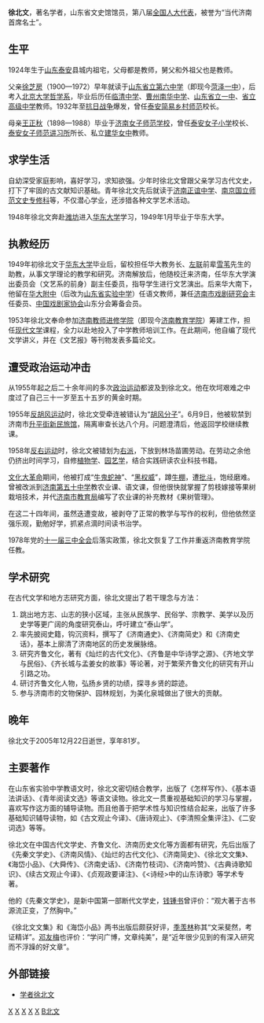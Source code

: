 {{Unreferenced|time=2013-08-26T04:58:24+00:00}}
'''徐北文'''{{BD|1924年|4月29日|2005年|12月22日|catIdx=X}}，著名学者，山东省文史馆馆员，第八届[[全国人大代表|全国人大代表]]，被誉为“当代济南首席名士”。

== 生平 ==

1924年生于[[山东|山东]][[泰安|泰安]]县城内祖宅，父母都是教师，舅父和外祖父也是教师。

父亲[[徐芝房|徐芝房]]（1900—1972）早年就读于[[山东省立第六中学|山东省立第六中学]]（即现今[[菏泽一中|菏泽一中]]），后考入[[北京大学|北京大学]][[哲学系|哲学系]]，毕业后历任[[临清中学|临清中学]]、[[曹州|曹州]][[南华中学|南华中学]]、[[山东省立一中|山东省立一中]]、[[省立高级中学|省立高级中学]]教师。1932年至[[抗日战争|抗日战争]]爆发，曾任[[泰安简易乡村师范|泰安简易乡村师范]]校长。

母亲[[王正秋|王正秋]]（1898—1988）毕业于[[济南女子师范学校|济南女子师范学校]]，曾任[[泰安女子小学|泰安女子小学]]校长、[[泰安女子师范讲习所|泰安女子师范讲习所]]所长、私立[[建华女中|建华女中]]教师。

== 求学生活 ==
自幼深受家庭影响，喜好学习，求知欲强。少年时徐北文曾跟父亲学习古代文史，打下了牢固的古文献知识基础。青年徐北文先后就读于[[济南正谊中学|济南正谊中学]]、[[南京|南京]][[国立师范文史专修科|国立师范文史专修科]]等，不仅潜心学业，还涉猎各种文学艺术活动。

1948年徐北文奔赴[[潍坊|潍坊]]进入[[华东大学|华东大学]]学习，1949年1月毕业于华东大学。

== 执教经历 ==
1949年初徐北文于[[华东大学|华东大学]]毕业后，留校担任华大教务长、[[左联|左联]]前辈[[雪苇|雪苇]]先生的助教，从事文学理论的教学和研究。济南解放后，他随校迁来济南，任华东大学演出委员会（文艺系的前身）副主任委员，指导学生进行文艺演出。后来华大南下，他留在[[华大附中|华大附中]]（后改为[[山东省实验中学|山东省实验中学]]）任语文教师，兼任[[济南市戏剧研究会|济南市戏剧研究会]]主任委员、[[中国戏剧家协会|中国戏剧家协会]]山东分会筹备会员。

1953年徐北文奉命参加[[济南教师进修学院|济南教师进修学院]]（即现今[[济南教育学院|济南教育学院]]）筹建工作，担任[[现代文学|现代文学]]课程，全力以赴地投入了中学教师培训工作。在此期间，他自编了现代文学讲义，并在《文艺报》等刊物发表多篇论文。

== 遭受政治运动冲击 ==
从1955年起之后二十余年间的多次[[政治运动|政治运动]]都波及到徐北文。他在坎坷艰难之中度过了自己三十一岁至五十五岁的黄金时期。

1955年[[反胡风运动|反胡风运动]]时，徐北文受牵连被错认为“[[胡风分子|胡风分子]]”。6月9日，他被软禁到济南市[[升平街|升平街]][[新民旅馆|新民旅馆]]，隔离审查长达八个月。问题澄清后，他返回学校继续教课。

1958年[[反右运动|反右运动]]时，徐北文被错划为[[右派|右派]]，下放到林场苗圃劳动。在劳动之余他仍挤出时间学习，自修[[植物学|植物学]]、[[园艺学|园艺学]]，结合实践研读农业科技书籍。

[[文化大革命|文化大革命]]期间，他被打成“[[牛鬼蛇神|牛鬼蛇神]]”、“[[黑权威|黑权威]]”，蹲[[牛棚_(文革用语)|牛棚]]，遭[[批斗|批斗]]，饱经磨难。曾被改派到[[济南第五十中学|济南第五十中学]]教农业课、语文课，但他很快就掌握了剪枝嫁接等果树栽培技术，并代[[济南市教育局|济南市教育局]]编写了农业课的补充教材《果树管理》。

在这二十四年间，虽然迭遭变故，被剥夺了正常的教学与写作的权利，但他依然坚强乐观，勤勉好学，抓紧点滴时间读书治学。

1978年党的[[十一届三中全会|十一届三中全会]]后落实政策，徐北文恢复了工作并重返济南教育学院任教。

== 学术研究 ==
在古代文学和地方志研究方面，徐北文提出了若干理念与方法：
# 跳出地方志、山志的狭小区域，主张从民族学、民俗学、宗教学、美学以及历史学等更广阔的角度研究泰山，呼吁建立“泰山学”。
# 率先披阅史籍，钩沉资料，撰写了《济南通史》、《济南简史》和《济南史话》，基本上廓清了济南地区的历史发展脉络。
# 研究齐鲁文化，著有《灿烂的古代文化》、《齐鲁是中华诗学之源》、《齐地文学与民俗》、《齐长城与孟姜女的故事》等论著，对于繁荣齐鲁文化的研究有开山引路之功。
# 研讨齐鲁文化人物，弘扬乡贤的功绩，探寻乡贤的踪迹。
# 参与济南市的文物保护、园林规划，为美化泉城做出了很大的贡献。

== 晚年 ==
徐北文于2005年12月22日逝世，享年81岁。

== 主要著作 ==
在山东省实验中学教语文时，徐北文密切结合教学，出版了《怎样写作》、《基本语法讲话》、《青年阅读文选》等语文读物。徐北文一贯重视基础知识的学习与掌握，喜欢写作这方面的辅导读物。而且他善于把学术性与知识性结合起来，出版了许多基础知识辅导读物，如《古文观止今译》、《唐诗观止》、《李清照全集评注》、《二安词选》等等。

徐北文在中国古代文学史、齐鲁文化、济南历史文化等方面都有研究，先后出版了《先秦文学史》、《济南风情》、《灿烂的古代文化》、《济南简史》、《徐北文文集》、《海岱小品》、《大舜传》、《济南史话》、《济南竹枝词》、《济南吟赞》、《古典诗歌知识》、《续古文观止今译》、《贞观政要译注》、《<诗经>中的山东诗歌》等学术专著。

他的《先秦文学史》，是新中国第一部断代文学史，[[钱锺书|钱锺书]]曾评价：“观大著于古书源流正变，了然胸中。”

《徐北文文集》和《海岱小品》两书出版后颇获好评，[[季羡林|季羡林]]称其“文采斐然，考证精详”。[[邓友梅|邓友梅]]也评价：“学问广博，文章纯美”，是“近年很少见到的有深入研究而不浮躁的好文章”。

== 外部链接 ==
*[https://web.archive.org/web/20090409093903/http://www.jnvc.cn/dxyw/zdtj/ms/20080504/122624.shtml 学者徐北文]

[[Category:山东中等教育|X]]
[[Category:济南教育|X]]
[[Category:文史馆馆员|X]]
[[Category:第八届全国人大代表|X]]
[[Category:泰安人|X]]
[[Category:徐姓|B北文]]